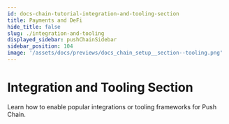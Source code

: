 ```yaml
---
id: docs-chain-tutorial-integration-and-tooling-section
title: Payments and DeFi
hide_title: false
slug: ./integration-and-tooling
displayed_sidebar: pushChainSidebar
sidebar_position: 104
image: '/assets/docs/previews/docs_chain_setup__section--tooling.png'
---
```


<head>
  <title>Integration and Tooling Section | Tutorials | Push Chain Docs</title>
</head>


<!-- Content Start -->

# Integration and Tooling Section

Learn how to enable popular integrations or tooling frameworks for Push Chain.

<br />

<DocCardList />
